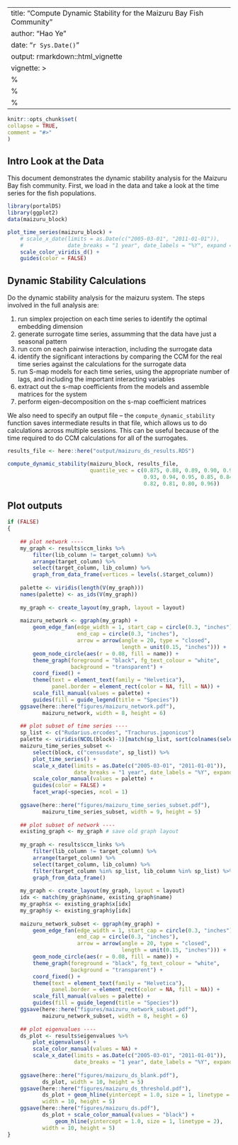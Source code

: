 ---
title: "Compute Dynamic Stability for the Maizuru Bay Fish Community"
author: "Hao Ye"
date: "`r Sys.Date()`"
output: rmarkdown::html_vignette
vignette: >
%\VignetteIndexEntry{Vignette Title}
  %\VignetteEngine{knitr::rmarkdown}
  %\VignetteEncoding{UTF-8}
  ---
  
  ```r
knitr::opts_chunk$set(
collapse = TRUE,
comment = "#>"
)
```

## Intro Look at the Data

This document demonstrates the dynamic stability analysis for the Maizuru Bay fish community. First, we load in the data and take a look at the time series for the fish populations.

```r
library(portalDS)
library(ggplot2)
data(maizuru_block)

plot_time_series(maizuru_block) +
    # scale_x_date(limits = as.Date(c("2005-03-01", "2011-01-01")),
    #              date_breaks = "1 year", date_labels = "%Y", expand = c(0.01, 0)) +
    scale_color_viridis_d() +
    guides(color = FALSE)
```

## Dynamic Stability Calculations

Do the dynamic stability analysis for the maizuru system. The steps involved in the full analysis are:

1. run simplex projection on each time series to identify the optimal embedding dimension
2. generate surrogate time series, assumming that the data have just a seasonal pattern
3. run ccm on each pairwise interaction, including the surrogate data
4. identify the significant interactions by comparing the CCM for the real time series against the calculations for the surrogate data
5. run S-map models for each time series, using the appropriate number of lags, and including the important interacting variables
6. extract out the s-map coefficients from the models and assemble matrices for the system
7. perform eigen-decomposition on the s-map coefficient matrices

We also need to specify an output file -- the `compute_dynamic_stability` function saves intermediate results in that file, which allows us to do calculations across multiple sessions. This can be useful because of the time required to do CCM calculations for all of the surrogates.

```r
results_file <- here::here("output/maizuru_ds_results.RDS")

compute_dynamic_stability(maizuru_block, results_file, 
                          quantile_vec = c(0.875, 0.88, 0.89, 0.90, 0.91, 0.92, 
                                           0.93, 0.94, 0.95, 0.85, 0.84, 0.83, 
                                           0.82, 0.81, 0.80, 0.96))
```

## Plot outputs

```r
if (FALSE)
{
    
    ## plot network ----
    my_graph <- results$ccm_links %>%
        filter(lib_column != target_column) %>%
        arrange(target_column) %>%
        select(target_column, lib_column) %>%
        graph_from_data_frame(vertices = levels(.$target_column))
    
    palette <- viridis(length(V(my_graph)))
    names(palette) <- as_ids(V(my_graph))
    
    my_graph <- create_layout(my_graph, layout = layout)
    
    maizuru_network <- ggraph(my_graph) +
        geom_edge_fan(edge_width = 1, start_cap = circle(0.3, "inches"),
                      end_cap = circle(0.3, "inches"),
                      arrow = arrow(angle = 20, type = "closed",
                                    length = unit(0.15, "inches"))) +
        geom_node_circle(aes(r = 0.08, fill = name)) +
        theme_graph(foreground = "black", fg_text_colour = "white",
                    background = "transparent") +
        coord_fixed() +
        theme(text = element_text(family = "Helvetica"),
              panel.border = element_rect(color = NA, fill = NA)) +
        scale_fill_manual(values = palette) +
        guides(fill = guide_legend(title = "Species"))
    ggsave(here::here("figures/maizuru_network.pdf"),
           maizuru_network, width = 8, height = 6)
    
    ## plot subset of time series ----
    sp_list <- c("Rudarius.ercodes", "Trachurus.japonicus")
    palette <- viridis(NCOL(block)-1)[match(sp_list, sort(colnames(select(block, -censusdate))))]
    maizuru_time_series_subset <-
        select(block, c("censusdate", sp_list)) %>%
        plot_time_series() +
        scale_x_date(limits = as.Date(c("2005-03-01", "2011-01-01")),
                     date_breaks = "1 year", date_labels = "%Y", expand = c(0.01, 0)) +
        scale_color_manual(values = palette) +
        guides(color = FALSE) +
        facet_wrap(~species, ncol = 1)
    
    ggsave(here::here("figures/maizuru_time_series_subset.pdf"),
           maizuru_time_series_subset, width = 9, height = 5)
    
    ## plot subset of network ----
    existing_graph <- my_graph # save old graph layout
    
    my_graph <- results$ccm_links %>%
        filter(lib_column != target_column) %>%
        arrange(target_column) %>%
        select(target_column, lib_column) %>%
        filter(target_column %in% sp_list, lib_column %in% sp_list) %>%
        graph_from_data_frame()
    
    my_graph <- create_layout(my_graph, layout = layout)
    idx <- match(my_graph$name, existing_graph$name)
    my_graph$x <- existing_graph$x[idx]
    my_graph$y <- existing_graph$y[idx]
    
    maizuru_network_subset <- ggraph(my_graph) +
        geom_edge_fan(edge_width = 1, start_cap = circle(0.3, "inches"),
                      end_cap = circle(0.3, "inches"),
                      arrow = arrow(angle = 20, type = "closed",
                                    length = unit(0.15, "inches"))) +
        geom_node_circle(aes(r = 0.08, fill = name)) +
        theme_graph(foreground = "black", fg_text_colour = "white",
                    background = "transparent") +
        coord_fixed() +
        theme(text = element_text(family = "Helvetica"),
              panel.border = element_rect(color = NA, fill = NA)) +
        scale_fill_manual(values = palette) +
        guides(fill = guide_legend(title = "Species"))
    ggsave(here::here("figures/maizuru_network_subset.pdf"),
           maizuru_network_subset, width = 8, height = 6)
    
    ## plot eigenvalues ----
    ds_plot <- results$eigenvalues %>%
        plot_eigenvalues() +
        scale_color_manual(values = NA) +
        scale_x_date(limits = as.Date(c("2005-03-01", "2011-01-01")),
                     date_breaks = "1 year", date_labels = "%Y", expand = c(0.01, 0))
    
    ggsave(here::here("figures/maizuru_ds_blank.pdf"),
           ds_plot, width = 10, height = 5)
    ggsave(here::here("figures/maizuru_ds_threshold.pdf"),
           ds_plot + geom_hline(yintercept = 1.0, size = 1, linetype = 2),
           width = 10, height = 5)
    ggsave(here::here("figures/maizuru_ds.pdf"),
           ds_plot + scale_color_manual(values = "black") +
               geom_hline(yintercept = 1.0, size = 1, linetype = 2),
           width = 10, height = 5)
}

```
